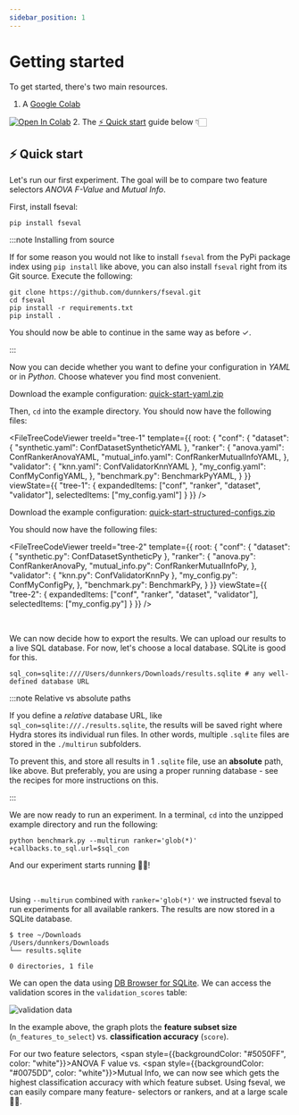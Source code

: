 ```yaml
---
sidebar_position: 1
---
```


# Getting started

<!-- Docusaurus -->


<!-- YAML files -->

<!-- Python files -->

<!-- asciinema -->

To get started, there's two main resources.

1. A [Google Colab](https://colab.research.google.com/drive/1Bsuxxuw0-mEsYRSnNbmvD_wNUAkOPiQa?usp=sharing)
  
  [![Open In Colab](https://colab.research.google.com/assets/colab-badge.svg)](https://colab.research.google.com/drive/1Bsuxxuw0-mEsYRSnNbmvD_wNUAkOPiQa?usp=sharing)
2. The [⚡️ Quick start](#%EF%B8%8F-quick-start) guide below 👇🏻


## ⚡️ Quick start

Let's run our first experiment. The goal will be to compare two feature selectors _ANOVA F-Value_ and _Mutual Info_.

First, install fseval:

```
pip install fseval
```


:::note Installing from source

If for some reason you would not like to install `fseval` from the PyPi package index using `pip install` like above, you can also install `fseval` right from its Git source. Execute the following:

```
git clone https://github.com/dunnkers/fseval.git
cd fseval
pip install -r requirements.txt
pip install .
```

You should now be able to continue in the same way as before ✓.

:::


Now you can decide whether you want to define your configuration in _YAML_ or in _Python_. Choose whatever you find most convenient.


<Tabs groupId="config-representation">
<TabItem value="yaml" label="YAML" default>

Download the example configuration: [quick-start-yaml.zip](pathname:///fseval/zipped-examples/quick-start-yaml.zip)

Then, `cd` into the example directory. You should now have the following files:

<FileTreeCodeViewer treeId="tree-1" template={{
  root: {
    "conf": {
      "dataset": {
        "synthetic.yaml": ConfDatasetSyntheticYAML
      },
      "ranker": {
        "anova.yaml": ConfRankerAnovaYAML,
        "mutual_info.yaml": ConfRankerMutualInfoYAML,
      },
      "validator": {
        "knn.yaml": ConfValidatorKnnYAML
      },
      "my_config.yaml": ConfMyConfigYAML,
    },
    "benchmark.py": BenchmarkPyYAML,
  }
}} viewState={{
  "tree-1": {
      expandedItems: ["conf", "ranker", "dataset", "validator"],
      selectedItems: ["my_config.yaml"]
  }
}} />

</TabItem>
<TabItem value="structured" label="Structured Config">

Download the example configuration: [quick-start-structured-configs.zip](pathname:///fseval/zipped-examples/quick-start-structured-configs.zip)

You should now have the following files:

<FileTreeCodeViewer treeId="tree-2" template={{
  root: {
    "conf": {
      "dataset": {
        "synthetic.py": ConfDatasetSyntheticPy
      },
      "ranker": {
        "anova.py": ConfRankerAnovaPy,
        "mutual_info.py": ConfRankerMutualInfoPy,
      },
      "validator": {
        "knn.py": ConfValidatorKnnPy
      },
      "my_config.py": ConfMyConfigPy,
    },
    "benchmark.py": BenchmarkPy,
  }
}} viewState={{
  "tree-2": {
      expandedItems: ["conf", "ranker", "dataset", "validator"],
      selectedItems: ["my_config.py"]
  }
}} />

</TabItem>
</Tabs>



<br/>

We can now decide how to export the results. We can upload our results to a live SQL database. For now, let's choose a local database. SQLite is good for this.

```shell
sql_con=sqlite:////Users/dunnkers/Downloads/results.sqlite # any well-defined database URL
```

:::note Relative vs absolute paths

If you define a _relative_ database URL, like `sql_con=sqlite:///./results.sqlite`, the results will be saved right where Hydra stores its individual run files. In other words, multiple `.sqlite` files are stored in the `./multirun` subfolders.

To prevent this, and store all results in 1 `.sqlite` file, use an **absolute** path, like above. But preferably, you are using a proper running database - see the recipes for more instructions on this.

:::

We are now ready to run an experiment. In a terminal, `cd` into the unzipped example directory and run the following:
```shell
python benchmark.py --multirun ranker='glob(*)' +callbacks.to_sql.url=$sql_con
```

And our experiment starts running 👏🏻!

<AsciinemaPlayer src="/fseval/cast/examples_quick_start.cast" rows={30} idleTimeLimit={3} preload={true} />
<br/>

Using `--multirun` combined with `ranker='glob(*)'` we instructed fseval to run experiments for all available rankers. The results are now stored in a SQLite database.

```shell
$ tree ~/Downloads
/Users/dunnkers/Downloads
└── results.sqlite

0 directories, 1 file
```

We can open the data using [DB Browser for SQLite](https://sqlitebrowser.org/). We can access the validation scores in the `validation_scores` table:

![validation data](/img/quick-start/validation_data.png)

In the example above, 
the graph plots the **feature subset size** (`n_features_to_select`) vs. **classification accuracy** (`score`).

For our two feature selectors, <span style={{backgroundColor: "#5050FF", color: "white"}}>ANOVA F value</span> vs. <span style={{backgroundColor: "#0075DD", color: "white"}}>Mutual Info</span>, we can now see which gets the highest classification accuracy with which feature subset.
Using fseval, we can easily compare many feature- selectors or rankers, and at a large scale 🙏🏻.